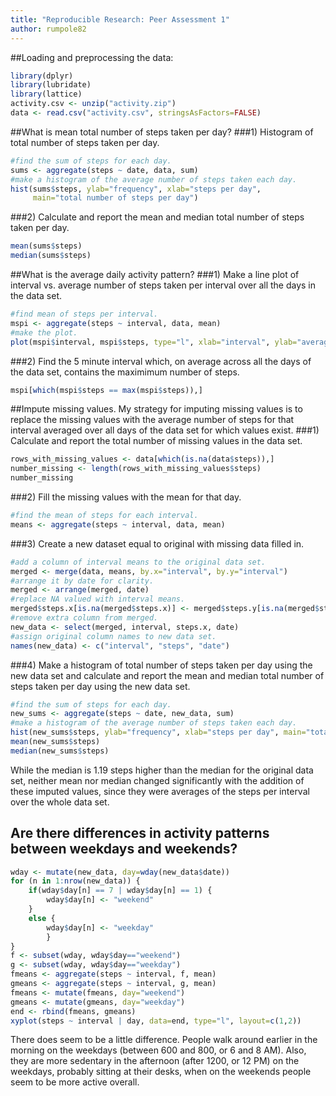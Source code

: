 ```yaml
---
title: "Reproducible Research: Peer Assessment 1"
author: rumpole82
---
```



##Loading and preprocessing the data:
```r
library(dplyr)
library(lubridate)
library(lattice)
activity.csv <- unzip("activity.zip")
data <- read.csv("activity.csv", stringsAsFactors=FALSE)
```
##What is mean total number of steps taken per day?
###1) Histogram of total number of steps taken per day.
```r
#find the sum of steps for each day.
sums <- aggregate(steps ~ date, data, sum)
#make a histogram of the average number of steps taken each day.
hist(sums$steps, ylab="frequency", xlab="steps per day", 
     main="total number of steps per day")
```

###2) Calculate and report the mean and median total number of steps taken per day.
```r
mean(sums$steps)
median(sums$steps)
```
##What is the average daily activity pattern? 
###1) Make a line plot of interval vs. average number of steps taken per interval over all the days in the data set.
```r
#find mean of steps per interval.
mspi <- aggregate(steps ~ interval, data, mean)
#make the plot.
plot(mspi$interval, mspi$steps, type="l", xlab="interval", ylab="average steps over all days", main="line plot of average steps per interval")
```

###2) Find the 5 minute interval which, on average across all the days of the data set, contains the maximimum number of steps.
```r
mspi[which(mspi$steps == max(mspi$steps)),]
```
##Impute missing values. 
My strategy for imputing missing values is to replace the missing values with the average number of steps for that interval averaged over all days of the data set for which values exist.
###1) Calculate and report the total number of missing values in the data set.
```r
rows_with_missing_values <- data[which(is.na(data$steps)),]
number_missing <- length(rows_with_missing_values$steps)
number_missing
```
###2) Fill the missing values with the mean for that day.
```r
#find the mean of steps for each interval.
means <- aggregate(steps ~ interval, data, mean)
```
###3) Create a new dataset equal to original with missing data filled in.
```r
#add a column of interval means to the original data set.
merged <- merge(data, means, by.x="interval", by.y="interval")
#arrange it by date for clarity.
merged <- arrange(merged, date)
#replace NA valued with interval means.
merged$steps.x[is.na(merged$steps.x)] <- merged$steps.y[is.na(merged$steps.x)]
#remove extra column from merged.
new_data <- select(merged, interval, steps.x, date)
#assign original column names to new data set.
names(new_data) <- c("interval", "steps", "date")
```
###4) Make a histogram of total number of steps taken per day using the new data set and calculate and report the mean and median total number of steps taken per day using the new data set.
```r
#find the sum of steps for each day.
new_sums <- aggregate(steps ~ date, new_data, sum)
#make a histogram of the average number of steps taken each day.
hist(new_sums$steps, ylab="frequency", xlab="steps per day", main="total number of steps per day")
mean(new_sums$steps)
median(new_sums$steps)
```
While the median is 1.19 steps higher than the median for the original data set, neither mean nor median changed significantly with the addition of these imputed values, since 
they were averages of the steps per interval over the whole data set.

## Are there differences in activity patterns between weekdays and weekends?
```r
wday <- mutate(new_data, day=wday(new_data$date))
for (n in 1:nrow(new_data)) {
    if(wday$day[n] == 7 | wday$day[n] == 1) {
        wday$day[n] <- "weekend"
    }
    else {
        wday$day[n] <- "weekday"
        }
}
f <- subset(wday, wday$day=="weekend")
g <- subset(wday, wday$day=="weekday")
fmeans <- aggregate(steps ~ interval, f, mean)
gmeans <- aggregate(steps ~ interval, g, mean)
fmeans <- mutate(fmeans, day="weekend")
gmeans <- mutate(gmeans, day="weekday")
end <- rbind(fmeans, gmeans)
xyplot(steps ~ interval | day, data=end, type="l", layout=c(1,2))
```

There does seem to be a little difference.  People walk around earlier in the morning on the weekdays (between 600 and 800, or 6 and 8 AM).  Also, they are more sedentary in the afternoon (after 1200, or 12 PM) on the weekdays, probably sitting at their desks, when on the weekends people seem to be more active overall.